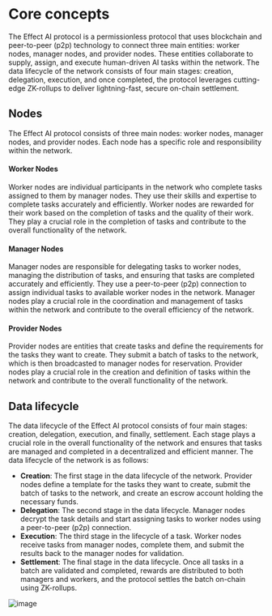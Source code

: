 # Core concepts

The Effect AI protocol is a permissionless protocol that uses blockchain and peer-to-peer (p2p) technology to connect three main entities: worker nodes, manager nodes, and provider nodes. These entities collaborate to supply, assign, and execute human-driven AI tasks within the network. The data lifecycle of the network consists of four main stages: creation, delegation, execution, and once completed, the protocol leverages cutting-edge ZK-rollups to deliver lightning-fast, secure on-chain settlement.

## Nodes

The Effect AI protocol consists of three main nodes: worker nodes, manager nodes, and provider nodes. Each node has a specific role and responsibility within the network.

#### Worker Nodes

Worker nodes are individual participants in the network who complete tasks assigned to them by manager nodes. They use their skills and expertise to complete tasks accurately and efficiently. Worker nodes are rewarded for their work based on the completion of tasks and the quality of their work. They play a crucial role in the completion of tasks and contribute to the overall functionality of the network.

#### Manager Nodes

Manager nodes are responsible for delegating tasks to worker nodes, managing the distribution of tasks, and ensuring that tasks are completed accurately and efficiently. They use a peer-to-peer (p2p) connection to assign individual tasks to available worker nodes in the network. Manager nodes play a crucial role in the coordination and management of tasks within the network and contribute to the overall efficiency of the network.

#### Provider Nodes

Provider nodes are entities that create tasks and define the requirements for the tasks they want to create. They submit a batch of tasks to the network, which is then broadcasted to manager nodes for reservation. Provider nodes play a crucial role in the creation and definition of tasks within the network and contribute to the overall functionality of the network.

## Data lifecycle

The data lifecycle of the Effect AI protocol consists of four main stages: creation, delegation, execution, and finally, settlement. Each stage plays a crucial role in the overall functionality of the network and ensures that tasks are managed and completed in a decentralized and efficient manner. The data lifecycle of the network is as follows:

- **Creation**: The first stage in the data lifecycle of the network. Provider nodes define a template for the tasks they want to create, submit the batch of tasks to the network, and create an escrow account holding the necessary funds.
- **Delegation**: The second stage in the data lifecycle. Manager nodes decrypt the task details and start assigning tasks to worker nodes using a peer-to-peer (p2p) connection.
- **Execution**: The third stage in the lifecycle of a task. Worker nodes receive tasks from manager nodes, complete them, and submit the results back to the manager nodes for validation.
- **Settlement**: The final stage in the data lifecycle. Once all tasks in a batch are validated and completed, rewards are distributed to both managers and workers, and the protocol settles the batch on-chain using ZK-rollups.

![image](../../../diagrams/sequence.png)

